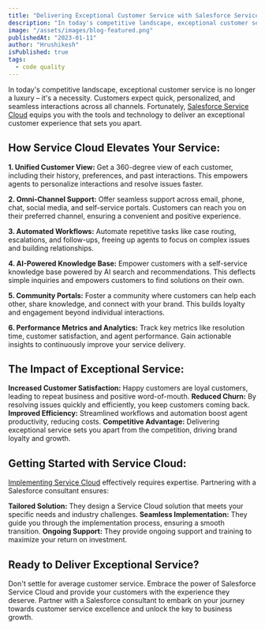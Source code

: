 ```yaml
---
title: "Delivering Exceptional Customer Service with Salesforce Service Cloud"
description: "In today's competitive landscape, exceptional customer service is no longer a luxury – it's a necessity. Customers expect quick, personalized, and seamless interactions across all channels. Fortunately, Salesforce Service Cloud equips you with the tools and technology to deliver an exceptional customer experience that sets you apart."
image: "/assets/images/blog-featured.png"
publishedAt: "2023-01-11"
author: "Hrushikesh"
isPublished: true
tags:
  - code quality
---
```


In today's competitive landscape, exceptional customer service is no longer a luxury – it's a necessity. Customers expect quick, personalized, and seamless interactions across all channels. Fortunately, [Salesforce Service Cloud](https://www.cloudprism.in) equips you with the tools and technology to deliver an exceptional customer experience that sets you apart.

## How Service Cloud Elevates Your Service:

**1. Unified Customer View:** Get a 360-degree view of each customer, including their history, preferences, and past interactions. This empowers agents to personalize interactions and resolve issues faster.

**2. Omni-Channel Support:** Offer seamless support across email, phone, chat, social media, and self-service portals. Customers can reach you on their preferred channel, ensuring a convenient and positive experience.

**3. Automated Workflows:** Automate repetitive tasks like case routing, escalations, and follow-ups, freeing up agents to focus on complex issues and building relationships.

**4. AI-Powered Knowledge Base:** Empower customers with a self-service knowledge base powered by AI search and recommendations. This deflects simple inquiries and empowers customers to find solutions on their own.

**5. Community Portals:** Foster a community where customers can help each other, share knowledge, and connect with your brand. This builds loyalty and engagement beyond individual interactions.

**6. Performance Metrics and Analytics:** Track key metrics like resolution time, customer satisfaction, and agent performance. Gain actionable insights to continuously improve your service delivery.

## The Impact of Exceptional Service:

**Increased Customer Satisfaction:** Happy customers are loyal customers, leading to repeat business and positive word-of-mouth.
**Reduced Churn:** By resolving issues quickly and efficiently, you keep customers coming back.
**Improved Efficiency:** Streamlined workflows and automation boost agent productivity, reducing costs.
**Competitive Advantage:** Delivering exceptional service sets you apart from the competition, driving brand loyalty and growth.

## Getting Started with Service Cloud:

[Implementing Service Cloud](https://www.cloudprism.in) effectively requires expertise. Partnering with a Salesforce consultant ensures:

**Tailored Solution:** They design a Service Cloud solution that meets your specific needs and industry challenges.
**Seamless Implementation:** They guide you through the implementation process, ensuring a smooth transition.
**Ongoing Support:** They provide ongoing support and training to maximize your return on investment.

## Ready to Deliver Exceptional Service?

Don't settle for average customer service. Embrace the power of Salesforce Service Cloud and provide your customers with the experience they deserve. Partner with a Salesforce consultant to embark on your journey towards customer service excellence and unlock the key to business growth.
